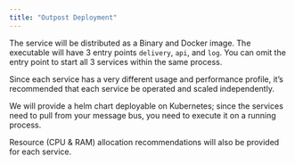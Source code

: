 ```yaml
---
title: "Outpost Deployment"
---
```


The service will be distributed as a Binary and Docker image. The executable will have 3 entry points `delivery`, `api`, and `log`. You can omit the entry point to start all 3 services within the same process. 

Since each service has a very different usage and performance profile, it’s recommended that each service be operated and scaled independently.

We will provide a helm chart deployable on Kubernetes; since the services need to pull from your message bus, you need to execute it on a running process.

Resource (CPU & RAM) allocation recommendations will also be provided for each service.